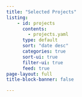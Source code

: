 ```yaml
---
title: "Selected Projects"
listing:
    - id: projects
      contents: 
        - projects.yaml
      type: default
      sort: "date desc"
      categories: true
      sort-ui: true
      filter-ui: true
      feed: true
page-layout: full
title-block-banner: false

---
```


